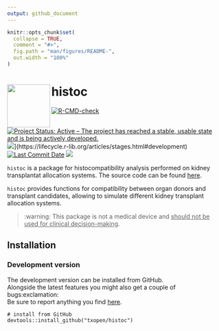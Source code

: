 ```yaml
---
output: github_document
---
```


<!-- README.md is generated from README.Rmd. Please edit that file -->

```r
knitr::opts_chunk$set(
  collapse = TRUE,
  comment = "#>",
  fig.path = "man/figures/README-",
  out.width = "100%"
)
```

# histoc <img src="man/figures/logo.png" height="100" width="100" align="left"/>


<!-- badges: start -->
[![R-CMD-check](https://github.com/txopen/histoc/workflows/R-CMD-check/badge.svg)](https://github.com/txopen/histoc/actions)
[![Project Status: Active – The project has reached a stable, usable state and is being actively developed.](https://www.repostatus.org/badges/latest/active.svg)](https://www.repostatus.org/#active)
![](https://img.shields.io/badge/lifecycle-development-yellow.svg)](https://lifecycle.r-lib.org/articles/stages.html#development)
[![Last Commit Date](https://img.shields.io/github/last-commit/txopen/histoc.svg)](https://github.com/txopen/histoc/commits/main)
[![](https://img.shields.io/badge/lifecycle-experimental-orange.svg)](https://lifecycle.r-lib.org/articles/stages.html#experimental)
<!-- badges: end -->

`histoc` is a package for histocompatibility analysis performed on kidney transplantat allocation systems. 
The source code can be found [here](https://txopen.github.io/histoc/).

`histoc` provides functions for compatibility between organ donors and transplant candidates, allowing to simulate different kidney transplant allocation systems.

> :warning: This package is not a medical device and <ins>should not be used for clinical decision-making</ins>.

## Installation

### Development version 

The development version can be installed from GitHub.  
Alongside the latest features you might also get a couple of bugs:exclamation:  
Be sure to report anything you find [here](https://github.com/txopen/histoc/issues).

```
# install from GitHub
devtools::install_github("txopen/histoc")
```
